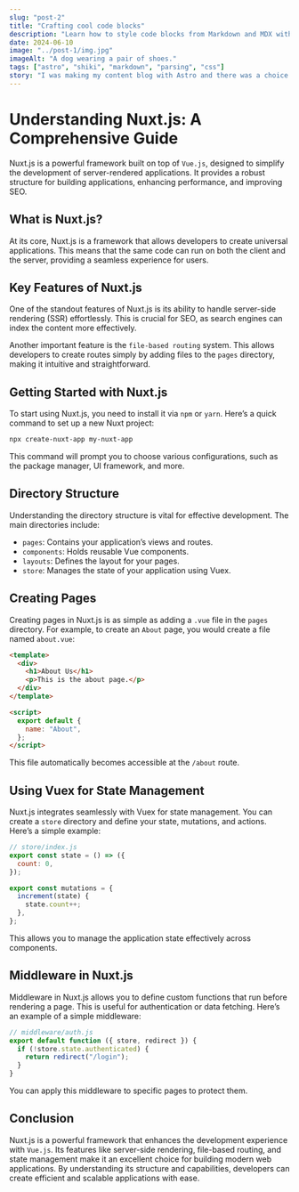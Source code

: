 ---
slug: "post-2"
title: "Crafting cool code blocks"
description: "Learn how to style code blocks from Markdown and MDX with Astro, Shiki, Remark and Rehype."
date: 2024-06-10
image: "../post-1/img.jpg"
imageAlt: "A dog wearing a pair of shoes."
tags: ["astro", "shiki", "markdown", "parsing", "css"]
story: "I was making my content blog with Astro and there was a choice between myriad of code highlighters and other cool options to stylize my code: Shiki, Prism and so on. I've tried them all and want to share my experience"
---

# Understanding Nuxt.js: A Comprehensive Guide

Nuxt.js is a powerful framework built on top of `Vue.js`, designed to simplify the development of server-rendered applications. It provides a robust structure for building applications, enhancing performance, and improving SEO.

## What is Nuxt.js?

At its core, Nuxt.js is a framework that allows developers to create universal applications. This means that the same code can run on both the client and the server, providing a seamless experience for users.

## Key Features of Nuxt.js

One of the standout features of Nuxt.js is its ability to handle server-side rendering (SSR) effortlessly. This is crucial for SEO, as search engines can index the content more effectively.

Another important feature is the `file-based routing` system. This allows developers to create routes simply by adding files to the `pages` directory, making it intuitive and straightforward.

## Getting Started with Nuxt.js

To start using Nuxt.js, you need to install it via `npm` or `yarn`. Here’s a quick command to set up a new Nuxt project:

```bash
npx create-nuxt-app my-nuxt-app
```

This command will prompt you to choose various configurations, such as the package manager, UI framework, and more.

## Directory Structure

Understanding the directory structure is vital for effective development. The main directories include:

- `pages`: Contains your application’s views and routes.
- `components`: Holds reusable Vue components.
- `layouts`: Defines the layout for your pages.
- `store`: Manages the state of your application using Vuex.

## Creating Pages

Creating pages in Nuxt.js is as simple as adding a `.vue` file in the `pages` directory. For example, to create an `About` page, you would create a file named `about.vue`:

```html
<template>
  <div>
    <h1>About Us</h1>
    <p>This is the about page.</p>
  </div>
</template>

<script>
  export default {
    name: "About",
  };
</script>
```

This file automatically becomes accessible at the `/about` route.

## Using Vuex for State Management

Nuxt.js integrates seamlessly with Vuex for state management. You can create a `store` directory and define your state, mutations, and actions. Here’s a simple example:

```javascript
// store/index.js
export const state = () => ({
  count: 0,
});

export const mutations = {
  increment(state) {
    state.count++;
  },
};
```

This allows you to manage the application state effectively across components.

## Middleware in Nuxt.js

Middleware in Nuxt.js allows you to define custom functions that run before rendering a page. This is useful for authentication or data fetching. Here’s an example of a simple middleware:

```javascript
// middleware/auth.js
export default function ({ store, redirect }) {
  if (!store.state.authenticated) {
    return redirect("/login");
  }
}
```

You can apply this middleware to specific pages to protect them.

## Conclusion

Nuxt.js is a powerful framework that enhances the development experience with `Vue.js`. Its features like server-side rendering, file-based routing, and state management make it an excellent choice for building modern web applications. By understanding its structure and capabilities, developers can create efficient and scalable applications with ease.

